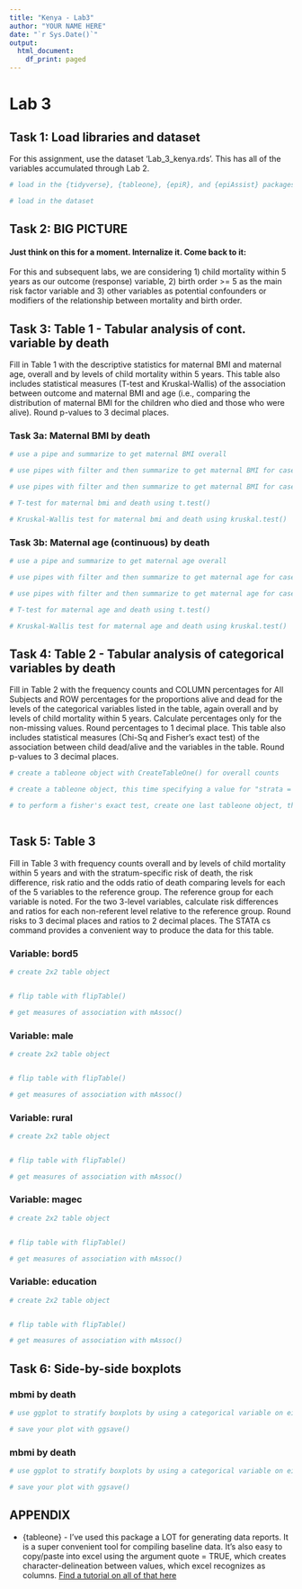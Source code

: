 ```yaml
---
title: "Kenya - Lab3"
author: "YOUR NAME HERE"
date: "`r Sys.Date()`"
output: 
  html_document:
    df_print: paged
---
```



# Lab 3 {.tabset}

## Task 1: Load libraries and dataset

For this assignment, use the dataset 'Lab_3_kenya.rds'.  This has all of the variables accumulated through Lab 2.

```r
# load in the {tidyverse}, {tableone}, {epiR}, and {epiAssist} packages

```

```r
# load in the dataset

```

## Task 2: BIG PICTURE 

#### Just think on this for a moment. Internalize it. Come back to it:

For this and subsequent labs, we are considering 1) child mortality within 5 years as our outcome (response) variable, 2) birth order >= 5 as the main risk factor variable and 3) other variables as potential confounders or modifiers of the relationship between mortality and birth order. 


## Task 3: Table 1 - Tabular analysis of cont. variable by death

Fill in Table 1 with the descriptive statistics for maternal BMI and maternal age, overall and by levels of child mortality within 5 years.  This table also includes statistical measures (T-test and Kruskal-Wallis) of the association between outcome and maternal BMI and age (i.e., comparing the distribution of maternal BMI for the children who died and those who were alive).  Round p-values to 3 decimal places.

### Task 3a: Maternal BMI by death

```r
# use a pipe and summarize to get maternal BMI overall

```

```r
# use pipes with filter and then summarize to get maternal BMI for cases where death == 'Dead'


```


```r
# use pipes with filter and then summarize to get maternal BMI for cases where death == 'Alive'


```


```r
# T-test for maternal bmi and death using t.test()

```

```r
# Kruskal-Wallis test for maternal bmi and death using kruskal.test()


```


### Task 3b: Maternal age (continuous) by death

```r
# use a pipe and summarize to get maternal age overall

```

```r
# use pipes with filter and then summarize to get maternal age for cases where death == 'Dead'


```


```r
# use pipes with filter and then summarize to get maternal age for cases where death == 'Alive'


```


```r
# T-test for maternal age and death using t.test()

```

```r
# Kruskal-Wallis test for maternal age and death using kruskal.test()


```



## Task 4: Table 2 - Tabular analysis of categorical variables by death

Fill in Table 2 with the frequency counts and COLUMN percentages for All Subjects and ROW percentages for the proportions alive and dead for the levels of the categorical variables listed in the table, again overall and by levels of child mortality within 5 years.  Calculate percentages only for the non-missing values.  Round percentages to 1 decimal place. This table also includes statistical measures (Chi-Sq and Fisher’s exact test) of the association between child dead/alive and the variables in the table.  Round p-values to 3 decimal places.


```r
# create a tableone object with CreateTableOne() for overall counts

```

```r
# create a tableone object, this time specifying a value for "strata = "
```

```r
# to perform a fisher's exact test, create one last tableone object, then submit it to its print() function, with the argument "exact = TRUE"



```


## Task 5: Table 3

Fill in Table 3 with frequency counts overall and by levels of child mortality within 5 years and with the stratum-specific risk of death, the risk difference, risk ratio and the odds ratio of death comparing levels for each of the 5 variables to the reference group.  The reference group for each variable is noted.  For the two 3-level variables, calculate risk differences and ratios for each non-referent level relative to the reference group.  Round risks to 3 decimal places and ratios to 2 decimal places.  The STATA cs command provides a convenient way to produce the data for this table.

### Variable: bord5

```r
# create 2x2 table object


# flip table with flipTable()


```


```r
# get measures of association with mAssoc()


```

### Variable: male

```r
# create 2x2 table object


# flip table with flipTable()


```


```r
# get measures of association with mAssoc()


```


### Variable: rural

```r
# create 2x2 table object


# flip table with flipTable()


```


```r
# get measures of association with mAssoc()


```

### Variable: magec

```r
# create 2x2 table object


# flip table with flipTable()


```


```r
# get measures of association with mAssoc()


```



### Variable: education

```r
# create 2x2 table object


# flip table with flipTable()


```


```r
# get measures of association with mAssoc()


```

## Task 6: Side-by-side boxplots

### mbmi by death
```r
# use ggplot to stratify boxplots by using a categorical variable on either the x or y axis

# save your plot with ggsave()

```

### mbmi by death
```r
# use ggplot to stratify boxplots by using a categorical variable on either the x or y axis

# save your plot with ggsave()

```



## APPENDIX

* {tableone} - I've used this package a LOT for generating data reports. It is a super convenient tool for compiling baseline data. It's also easy to copy/paste into excel using the argument quote = TRUE, which creates character-delineation between values, which excel recognizes as columns. [Find a tutorial on all of that here](https://cran.r-project.org/web/packages/tableone/vignettes/introduction.html)



